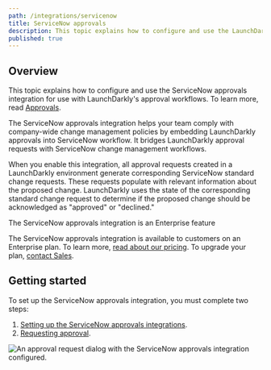 ```yaml
---
path: /integrations/servicenow
title: ServiceNow approvals
description: This topic explains how to configure and use the LaunchDarkly ServiceNow approvals integration. You can use the LaunchDarkly ServiceNow approvals integration to generate ServiceNow standard change requests for proposed changes in LaunchDarkly.
published: true
---
```


## Overview

This topic explains how to configure and use the ServiceNow approvals integration for use with LaunchDarkly's approval workflows. To learn more, read [Approvals](/home/managing-flags/feature-workflows/approvals).

The ServiceNow approvals integration helps your team comply with company-wide change management policies by embedding LaunchDarkly approvals into ServiceNow workflow. It bridges LaunchDarkly approval requests with ServiceNow change management workflows.

When you enable this integration, all approval requests created in a LaunchDarkly environment generate corresponding ServiceNow standard change requests. These requests populate with relevant information about the proposed change. LaunchDarkly uses the state of the corresponding standard change request to determine if the proposed change should be acknowledged as "approved" or "declined."

<Callout intent="info">
  <CalloutTitle>The ServiceNow approvals integration is an Enterprise feature</CalloutTitle>
  <CalloutDescription>

The ServiceNow approvals integration is available to customers on an Enterprise plan. To learn more, [read about our pricing](https://launchdarkly.com/pricing/). To upgrade your plan, [contact Sales](https://launchdarkly.com/contact-sales/).

  </CalloutDescription>
</Callout>


## Getting started

To set up the ServiceNow approvals integration, you must complete two steps:

1. [Setting up the ServiceNow approvals integrations](/integrations/servicenow/setting-up).
2. [Requesting approval](/integrations/servicenow/approvals).

![An approval request dialog with the ServiceNow approvals integration configured.](servicenow-create-approval-request-modal.png)
